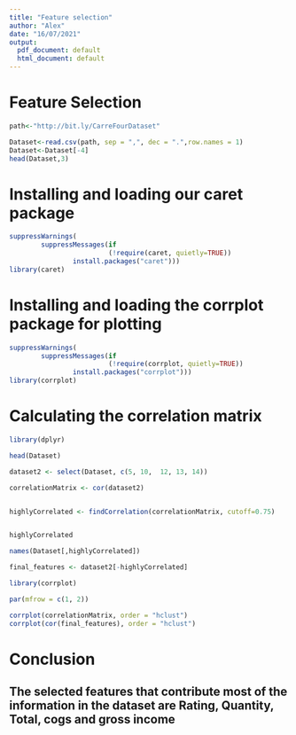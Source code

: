 ---
title: "Feature selection"
author: "Alex"
date: "16/07/2021"
output:
  pdf_document: default
  html_document: default
---
# Feature Selection
```{r}
path<-"http://bit.ly/CarreFourDataset" 

Dataset<-read.csv(path, sep = ",", dec = ".",row.names = 1)
Dataset<-Dataset[-4] 
head(Dataset,3)
```
# Installing and loading our caret package
```{r}
suppressWarnings(
        suppressMessages(if
                         (!require(caret, quietly=TRUE))
                install.packages("caret")))
library(caret)
```


# Installing and loading the corrplot package for plotting
```{r}
suppressWarnings(
        suppressMessages(if
                         (!require(corrplot, quietly=TRUE))
                install.packages("corrplot")))
library(corrplot)
```

# Calculating the correlation matrix


```{r}
library(dplyr)
```
```{r}
head(Dataset)
```


```{r}
dataset2 <- select(Dataset, c(5, 10,  12, 13, 14))

correlationMatrix <- cor(dataset2)


highlyCorrelated <- findCorrelation(correlationMatrix, cutoff=0.75)


highlyCorrelated

names(Dataset[,highlyCorrelated])
```
```{r}
final_features <- dataset2[-highlyCorrelated]
```


```{r}


library(corrplot)

par(mfrow = c(1, 2))

corrplot(correlationMatrix, order = "hclust")
corrplot(cor(final_features), order = "hclust")
```
# Conclusion

## The selected features that contribute most of the information in the dataset are  Rating, Quantity, Total, cogs and gross income


